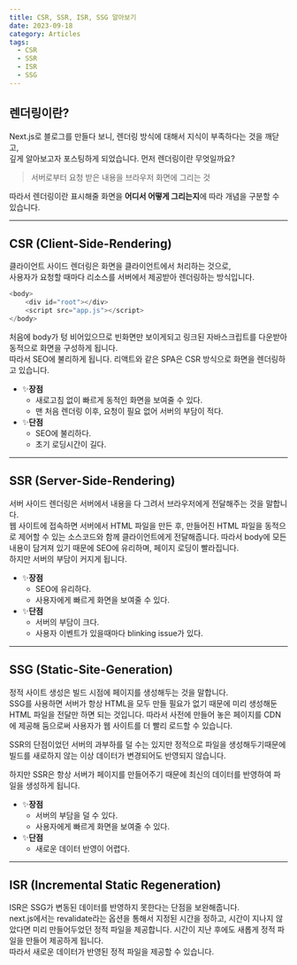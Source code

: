 ```yaml
---
title: CSR, SSR, ISR, SSG 알아보기
date: 2023-09-18
category: Articles
tags:
  - CSR
  - SSR
  - ISR
  - SSG
---
```


## 렌더링이란?

Next.js로 블로그를 만들다 보니, 렌더링 방식에 대해서 지식이 부족하다는 것을 깨닫고,  
깊게 알아보고자 포스팅하게 되었습니다. 먼저 렌더링이란 무엇일까요?

> 서버로부터 요청 받은 내용을 브라우저 화면에 그리는 것

따라서 렌더링이란 표시해줄 화면을 **어디서 어떻게 그리는지**에 따라 개념을 구분할 수 있습니다.

---

## CSR (Client-Side-Rendering)
클라이언트 사이드 렌더링은 화면을 클라이언트에서 처리하는 것으로,  
사용자가 요청할 때마다 리소스를 서버에서 제공받아 렌더링하는 방식입니다.

```javascript
<body>
    <div id="root"></div>
    <script src="app.js"></script>
</body>
```
처음에 body가 텅 비어있으므로 빈화면만 보이게되고 링크된 자바스크립트를 다운받아 동적으로 화면을 구성하게 됩니다.  
따라서 SEO에 불리하게 됩니다. 리액트와 같은 SPA은 CSR 방식으로 화면을 렌더링하고 있습니다.

- ✨**장점**
  - 새로고침 없이 빠르게 동적인 화면을 보여줄 수 있다.
  - 맨 처음 렌더링 이후, 요청이 필요 없어 서버의 부담이 적다.
- ✨**단점**
  - SEO에 불리하다.
  - 초기 로딩시간이 길다.
---

## SSR (Server-Side-Rendering)
서버 사이드 렌더링은 서버에서 내용을 다 그려서 브라우저에게 전달해주는 것을 말합니다.  
웹 사이트에 접속하면 서버에서 HTML 파일을 만든 후, 만들어진 HTML 파일을 동적으로 제어할 수 있는 소스코드와 함께 클라이언트에게 전달해줍니다. 따라서 body에 모든 내용이 담겨져 있기 때문에 SEO에 유리하며, 페이지 로딩이 빨라집니다.  
하지만 서버의 부담이 커지게 됩니다.

- ✨**장점**
  - SEO에 유리하다.
  - 사용자에게 빠르게 화면을 보여줄 수 있다.
- ✨**단점**
  - 서버의 부담이 크다.
  - 사용자 이벤트가 있을때마다 blinking issue가 있다.
---

## SSG (Static-Site-Generation)
정적 사이트 생성은 빌드 시점에 페이지를 생성해두는 것을 말합니다.  
SSG를 사용하면 서버가 항상 HTML을 모두 만들 필요가 없기 때문에 미리 생성해둔 HTML 파일을 전달만 하면 되는 것입니다. 따라서 사전에 만들어 놓은 페이지를 CDN에 제공해 둠으로써 사용자가 웹 사이트를 더 빨리 로드할 수 있습니다.

SSR의 단점이었던 서버의 과부하를 덜 수는 있지만 정적으로 파일을 생성해두기때문에 빌드를 새로하지 않는 이상 데이터가 변경되어도 반영되지 않습니다.

하지만 SSR은 항상 서버가 페이지를 만들어주기 때문에 최신의 데이터를 반영하여 파일을 생성하게 됩니다. 

- ✨**장점**
  - 서버의 부담을 덜 수 있다.
  - 사용자에게 빠르게 화면을 보여줄 수 있다.
- ✨**단점**
  - 새로운 데이터 반영이 어렵다.
---

## ISR (Incremental Static Regeneration)
ISR은 SSG가 변동된 데이터를 반영하지 못한다는 단점을 보완해줍니다.  
next.js에서는 revalidate라는 옵션을 통해서 지정된 시간을 정하고, 시간이 지나지 않았다면 미리 만들어두었던 정적 파일을 제공합니다. 시간이 지난 후에도 새롭게 정적 파일을 만들어 제공하게 됩니다.  
 따라서 새로운 데이터가 반영된 정적 파일을 제공할 수 있습니다.
